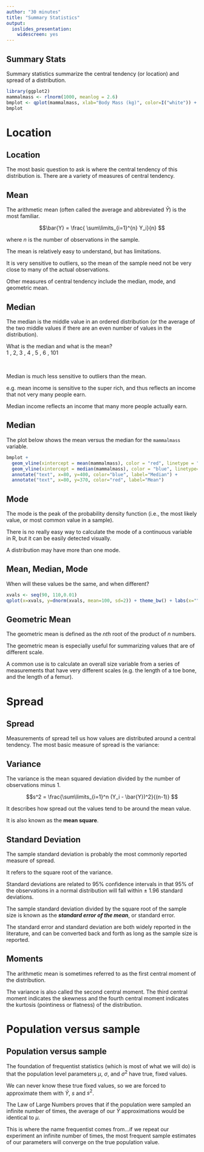 ```yaml
---
author: "30 minutes"
title: "Summary Statistics"
output: 
  ioslides_presentation:
    widescreen: yes
---
```


## Summary Stats {.build .smaller}

Summary statistics summarize  the central tendency (or location) and spread of a distribution.

```r
library(ggplot2)
mammalmass <- rlnorm(1000, meanlog = 2.6)
bmplot <- qplot(mammalmass, xlab="Body Mass (kg)", color=I("white")) + theme_bw(20)
bmplot
```

# Location 

## Location {.build}

The most basic question to ask is where the central tendency of this distribution is.  There are a variety of measures of central tendency.  

## Mean {.build .smaller}

The arithmetic mean (often called the average and abbreviated $\bar{Y}$) is the most familiar. 

$$\bar{Y} = \frac{ \sum\limits_{i=1}^{n} Y_i}{n} $$

where $n$ is the number of observations in the sample. 

The mean is relatively easy to understand, but has limitations.  

It is very sensitive to outliers, so the mean of the sample need not be very close to many of the actual observations. 

Other measures of central tendency include the median, mode, and geometric mean.

## Median {.build}

The median is the middle value in an ordered distribution (or the average of the two middle values if there are an even number of values in the distribution).

<div class="centered">What is the median and what is the mean?<br>
1 , 2, 3 , 4 , 5 , 6 , 101</div>
<br>

Median is much less sensitive to outliers than the mean. 

e.g. mean income is sensitive to the super rich, and thus reflects an income that not very many people earn. 

Median income reflects an income that many more people actually earn.

## Median {.build .smaller}

The plot below shows the mean versus the median for the `mammalmass` variable. 

```r
bmplot + 
  geom_vline(xintercept = mean(mammalmass), color = "red", linetype = "dashed", size=1.5) + 
  geom_vline(xintercept = median(mammalmass), color = "blue", linetype="dashed", size=1.5) + 
  annotate("text", x=80, y=400, color="blue", label="Median") + 
  annotate("text", x=80, y=370, color="red", label="Mean") 
```

## Mode {.build}

The mode is the peak of the probability density function (i.e., the most likely value, or most common value in a sample).

There is no really easy way to calculate the mode of a continuous variable in R, but it can be easily detected visually.

A distribution may have more than one mode.   

## Mean, Median, Mode {.smaller}

When will these values be the same, and when different?

```r
xvals <- seq(90, 110,0.01)
qplot(x=xvals, y=dnorm(xvals, mean=100, sd=2)) + theme_bw() + labs(x="", y="")
```



## Geometric Mean {.build}

The geometric mean is defined as the $nth$ root of the product of $n$ numbers. 

The geometric mean is especially useful for summarizing values that are of different scale.  

A common use is to calculate an overall size variable from a series of measurements that have very different scales (e.g. the length of a toe bone, and the length of a femur). 

# Spread {.build}

## Spread {.build}

Measurements of spread tell us how values are distributed around a central tendency. The most basic measure of spread is the variance:

## Variance {.build}

The variance is the mean squared deviation divided by the number of observations minus 1. 

$$s^2 = \frac{\sum\limits_{i=1}^n (Y_i - \bar{Y})^2}{(n-1)}  $$

It describes how spread out the values tend to be around the mean value. 

It is also known as the **mean square**.


## Standard Deviation {.build}

The sample standard deviation is probably the most commonly reported measure of spread.

It refers to the square root of the variance.

Standard deviations are related to 95% confidence intervals in that 95% of the observations in a normal distribution will fall within $\pm$ 1.96 standard deviations. 

The sample standard deviation divided by the square root of the sample size is known as the ***standard error of the mean***, or standard error.

The standard error and standard deviation are both widely reported in the literature, and can be converted back and forth as long as the sample size is reported. 

## Moments {.build}

The arithmetic mean is sometimes referred to as the first central moment of the distribution. 

The variance is also called the second central moment. The third central moment indicates the skewness and the fourth central moment indicates the kurtosis (pointiness or flatness) of the distribution. 

# Population versus sample 

## Population versus sample {.build}

The foundation of frequentist statistics (which is most of what we will do) is that the population level parameters $\mu$, $\sigma$, and $\sigma^2$ have true, fixed values.

We can never know these true fixed values, so we are forced to approximate them with $\bar{Y}$, $s$ and $s^2$.

The Law of Large Numbers proves that if the population were sampled an infinite number of times, the average of our $\bar{Y}$ approximations would be identical to $\mu$.

This is where the name frequentist comes from...if we repeat our experiment an infinite number of times, the most frequent sample estimates of our parameters will converge on the true population value. 
